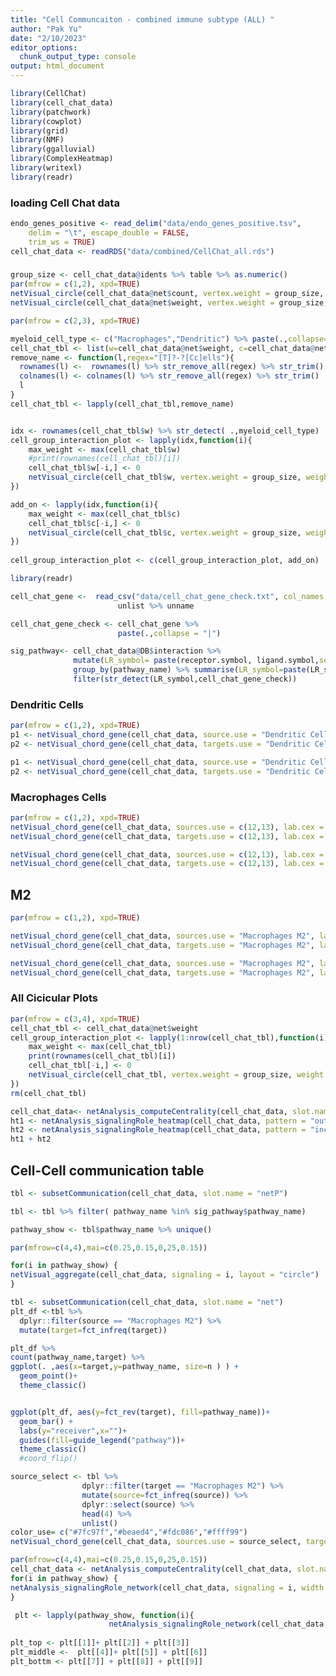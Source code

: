 ```yaml
---
title: "Cell Communcaiton - combined immune subtype (ALL) "
author: "Pak Yu"
date: "2/10/2023"
editor_options: 
  chunk_output_type: console
output: html_document
---
```


```r
library(CellChat)
library(cell_chat_data)
library(patchwork)
library(cowplot)
library(grid)
library(NMF)
library(ggalluvial)
library(ComplexHeatmap)
library(writexl)
library(readr)
```



### loading Cell Chat data 

```r
endo_genes_positive <- read_delim("data/endo_genes_positive.tsv", 
    delim = "\t", escape_double = FALSE, 
    trim_ws = TRUE)
cell_chat_data <- readRDS("data/combined/CellChat_all.rds")
```

### 

```r
group_size <- cell_chat_data@idents %>% table %>% as.numeric()
par(mfrow = c(1,2), xpd=TRUE)
netVisual_circle(cell_chat_data@net$count, vertex.weight = group_size, weight.scale = T, label.edge= F, title.name = "Number of interactions")
netVisual_circle(cell_chat_data@net$weight, vertex.weight = group_size, weight.scale = T, label.edge= F, title.name = "Interacion strength")
```


```r
par(mfrow = c(2,3), xpd=TRUE)

myeloid_cell_type <- c("Macrophages","Dendritic") %>% paste(.,collapse="|")
cell_chat_tbl <- list(w=cell_chat_data@net$weight, c=cell_chat_data@net$count)
remove_name <- function(l,regex="[T]?-?[Cc]ells"){
  rownames(l) <-  rownames(l) %>% str_remove_all(regex) %>% str_trim()
  colnames(l) <- colnames(l) %>% str_remove_all(regex) %>% str_trim()
  l
}
cell_chat_tbl <- lapply(cell_chat_tbl,remove_name)


idx <- rownames(cell_chat_tbl$w) %>% str_detect( .,myeloid_cell_type)  %>% which
cell_group_interaction_plot <- lapply(idx,function(i){
    max_weight <- max(cell_chat_tbl$w)
    #print(rownames(cell_chat_tbl)[i])
    cell_chat_tbl$w[-i,] <- 0
    netVisual_circle(cell_chat_tbl$w, vertex.weight = group_size, weight.scale = T, edge.weight.max =max_weight , title.name = rownames(cell_chat_tbl$w)[i], margin=0)
})

add_on <- lapply(idx,function(i){
    max_weight <- max(cell_chat_tbl$c)
    cell_chat_tbl$c[-i,] <- 0
    netVisual_circle(cell_chat_tbl$c, vertex.weight = group_size, weight.scale = T, edge.weight.max =max_weight , title.name = rownames(cell_chat_tbl$c)[i],margin=0)
})
  
cell_group_interaction_plot <- c(cell_group_interaction_plot, add_on)  


```

```r
library(readr)

cell_chat_gene <-  read_csv("data/cell_chat_gene_check.txt", col_names = FALSE) %>% 
                        unlist %>% unname

cell_chat_gene_check <- cell_chat_gene %>% 
                        paste(.,collapse = "|")

sig_pathway<- cell_chat_data@DB$interaction %>% 
              mutate(LR_symbol= paste(receptor.symbol, ligand.symbol,sep=",")) %>% 
              group_by(pathway_name) %>% summarise(LR_symbol=paste(LR_symbol, collapse=" ")) %>% 
              filter(str_detect(LR_symbol,cell_chat_gene_check))


```


### Dendritic Cells

```r
par(mfrow = c(1,2), xpd=TRUE)
p1 <- netVisual_chord_gene(cell_chat_data, source.use = "Dendritic Cells", lab.cex = 0.5,show.legend =FALSE)
p2 <- netVisual_chord_gene(cell_chat_data, targets.use = "Dendritic Cells", lab.cex = 0.5,show.legend =FALSE)

```

```r
p1 <- netVisual_chord_gene(cell_chat_data, source.use = "Dendritic Cells",target.use=-c(19,13:15,7) ,lab.cex = 0.5,show.legend =FALSE,slot.name ="netP")
p2 <- netVisual_chord_gene(cell_chat_data, targets.use = "Dendritic Cells", lab.cex = 0.5,show.legend =FALSE,slot.name ="netP")
```

### Macrophages Cells

```r
par(mfrow = c(1,2), xpd=TRUE)
netVisual_chord_gene(cell_chat_data, sources.use = c(12,13), lab.cex = 0.7,legend.pos.y = 30, slot.name ="netP",show.legend =FALSE)
netVisual_chord_gene(cell_chat_data, targets.use = c(12,13), lab.cex = 0.7,legend.pos.y = 30, slot.name ="netP",show.legend =FALSE)
```

```r
netVisual_chord_gene(cell_chat_data, sources.use = c(12,13), lab.cex = 0.5,legend.pos.y = 30)
netVisual_chord_gene(cell_chat_data, targets.use = c(12,13), lab.cex = 0.5,legend.pos.y = 30)
```

## M2

```r
par(mfrow = c(1,2), xpd=TRUE)

netVisual_chord_gene(cell_chat_data, sources.use = "Macrophages M2", lab.cex = 0.7,legend.pos.y = 30, slot.name ="netP",show.legend =FALSE)
netVisual_chord_gene(cell_chat_data, targets.use = "Macrophages M2", lab.cex = 0.7,legend.pos.y = 30, slot.name ="netP",show.legend =FALSE)
```

```r
netVisual_chord_gene(cell_chat_data, sources.use = "Macrophages M2", lab.cex = 0.5,legend.pos.y = 30)
netVisual_chord_gene(cell_chat_data, targets.use = "Macrophages M2", lab.cex = 0.5,legend.pos.y = 30)
```

### All Cicicular Plots

```r
par(mfrow = c(3,4), xpd=TRUE)
cell_chat_tbl <- cell_chat_data@net$weight
cell_group_interaction_plot <- lapply(1:nrow(cell_chat_tbl),function(i){
    max_weight <- max(cell_chat_tbl)
    print(rownames(cell_chat_tbl)[i])
    cell_chat_tbl[-i,] <- 0
    netVisual_circle(cell_chat_tbl, vertex.weight = group_size, weight.scale = T, edge.weight.max =max_weight , title.name = rownames(cell_chat_tbl)[i])
})
rm(cell_chat_tbl)
```

```r
cell_chat_data<- netAnalysis_computeCentrality(cell_chat_data, slot.name = "netP")
ht1 <- netAnalysis_signalingRole_heatmap(cell_chat_data, pattern = "outgoing", width=12, height= 20)
ht2 <- netAnalysis_signalingRole_heatmap(cell_chat_data, pattern = "incoming" ,width=12, height= 20)
ht1 + ht2
```

## Cell-Cell communication table

```r
tbl <- subsetCommunication(cell_chat_data, slot.name = "netP")

tbl <- tbl %>% filter( pathway_name %in% sig_pathway$pathway_name)

pathway_show <- tbl$pathway_name %>% unique() 

par(mfrow=c(4,4),mai=c(0.25,0.15,0,25,0.15))

for(i in pathway_show) {
netVisual_aggregate(cell_chat_data, signaling = i, layout = "circle")
}
```

```r
tbl <- subsetCommunication(cell_chat_data, slot.name = "net")
plt_df <-tbl %>% 
  dplyr::filter(source == "Macrophages M2") %>%
  mutate(target=fct_infreq(target))

plt_df %>%
count(pathway_name,target) %>%   
ggplot(. ,aes(x=target,y=pathway_name, size=n ) ) + 
  geom_point()+
  theme_classic()


ggplot(plt_df, aes(y=fct_rev(target), fill=pathway_name))+
  geom_bar() +
  labs(y="receiver",x="")+
  guides(fill=guide_legend("pathway"))+
  theme_classic()
  #coord_flip()

source_select <- tbl %>% 
                dplyr::filter(target == "Macrophages M2") %>%
                mutate(source=fct_infreq(source)) %>%
                dplyr::select(source) %>% 
                head(4) %>% 
                unlist()
color_use= c("#7fc97f","#beaed4","#fdc086","#ffff99")
netVisual_chord_gene(cell_chat_data, sources.use = source_select, targets.use = "Macrophages M2", lab.cex = 0.7,legend.pos.y = 30, slot.name ="netP",show.legend =FALSE, color.use = color_use)
```

```r
par(mfrow=c(4,4),mai=c(0.25,0.15,0,25,0.15))
cell_chat_data <- netAnalysis_computeCentrality(cell_chat_data, slot.name = "netP")
for(i in pathway_show) {
netAnalysis_signalingRole_network(cell_chat_data, signaling = i, width = 8, height = 2.5, font.size = 10)
}

 plt <- lapply(pathway_show, function(i){
                      netAnalysis_signalingRole_network(cell_chat_data, signaling = i, width = 8, height = 2.5, font.size = 10)  } )
 
plt_top <- plt[[1]]+ plt[[2]] + plt[[3]] 
plt_middle <-  plt[[4]]+ plt[[5]] + plt[[6]]
plt_bottm <- plt[[7]] + plt[[8]] + plt[[9]]

```

